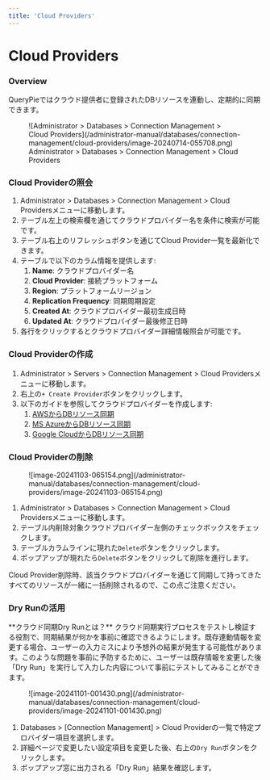 ```yaml
---
title: 'Cloud Providers'
---
```



# Cloud Providers

### Overview

QueryPieではクラウド提供者に登録されたDBリソースを連動し、定期的に同期できます。

<figure data-layout="center" data-align="center">
![Administrator &gt; Databases &gt; Connection Management &gt; Cloud Providers](/administrator-manual/databases/connection-management/cloud-providers/image-20240714-055708.png)
<figcaption>
Administrator &gt; Databases &gt; Connection Management &gt; Cloud Providers
</figcaption>
</figure>

### Cloud Providerの照会

1. Administrator &gt; Databases &gt; Connection Management &gt; Cloud Providersメニューに移動します。
2. テーブル左上の検索欄を通じてクラウドプロバイダー名を条件に検索が可能です。
3. テーブル右上のリフレッシュボタンを通じてCloud Provider一覧を最新化できます。
4. テーブルで以下のカラム情報を提供します:
   1. **Name**: クラウドプロバイダー名
   2. **Cloud Provider**: 接続プラットフォーム
   3. **Region**: プラットフォームリージョン
   4. **Replication Frequency**: 同期周期設定
   5. **Created At**: クラウドプロバイダー最初生成日時
   6. **Updated At**: クラウドプロバイダー最後修正日時
5. 各行をクリックするとクラウドプロバイダー詳細情報照会が可能です。

### Cloud Providerの作成

1. Administrator &gt; Servers &gt; Connection Management &gt; Cloud Providersメニューに移動します。
2. 右上の`+ Create Provider`ボタンをクリックします。
3. 以下のガイドを参照してクラウドプロバイダーを作成します:
   1. [AWSからDBリソース同期](cloud-providers/synchronizing-db-resources-from-aws)
   2. [MS AzureからDBリソース同期](cloud-providers/synchronizing-db-resources-from-ms-azure)
   3. [Google CloudからDBリソース同期](cloud-providers/synchronizing-db-resources-from-google-cloud)

### Cloud Providerの削除

<figure data-layout="center" data-align="center">
![image-20241103-065154.png](/administrator-manual/databases/connection-management/cloud-providers/image-20241103-065154.png)
</figure>

1. Administrator &gt; Databases &gt; Connection Management &gt; Cloud Providersメニューに移動します。
2. テーブル内削除対象クラウドプロバイダー左側のチェックボックスをチェックします。
3. テーブルカラムラインに現れた`Delete`ボタンをクリックします。
4. ポップアップが現れたら`Delete`ボタンをクリックして削除を進行します。

<Callout type="important">
Cloud Provider削除時、該当クラウドプロバイダーを通じて同期して持ってきたすべてのリソースが一緒に一括削除されるので、この点ご注意ください。
</Callout>

### Dry Runの活用

<Callout type="info">
**クラウド同期Dry Runとは？**
クラウド同期実行プロセスをテストし検証する役割で、同期結果が何かを事前に確認できるようにします。既存連動情報を変更する場合、ユーザーの入力ミスにより予想外の結果が発生する可能性があります。このような問題を事前に予防するために、ユーザーは既存情報を変更した後「Dry Run」を実行して入力した内容について事前にテストしてみることができます。
</Callout>

<figure data-layout="center" data-align="center">
![image-20241101-001430.png](/administrator-manual/databases/connection-management/cloud-providers/image-20241101-001430.png)
</figure>

1. Databases &gt; [Connection Management] &gt; Cloud Providerの一覧で特定プロバイダー項目を選択します。
2. 詳細ページで変更したい設定項目を変更した後、右上の`Dry Run`ボタンをクリックします。
3. ポップアップ窓に出力される「Dry Run」結果を確認します。
